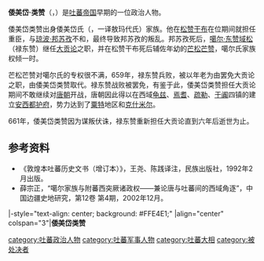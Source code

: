 '''倭美岱·类赞'''（{{Bo|z=འོ་མལྡེ་ལོད་བཙན་}}，{{bd|？||661年||}}）是[[吐蕃帝国|吐蕃帝国]]早期的一位政治人物。

倭美岱类赞出身倭美岱氏（{{bo-textonly|འོ་མ་ལྡེ}}，一译敖玛代氏）家族。他在[[松赞干布|松赞干布]]在位期间就担任重臣，与[[琼波·邦色|琼波·邦苏孜]]不和，最终导致邦苏孜的叛乱。邦苏孜死后，[[禄东赞|噶尔·东赞域松]]（禄东赞）继任[[大贡论|大贡论]]之职，并在松赞干布死后辅佐年幼的[[芒松芒赞|芒松芒赞]]，噶尔氏家族权倾一时。

芒松芒赞对噶尔氏的专权很不满，659年，禄东赞兵败，被以年老为由罢免大贡论之职，由倭美岱类赞取代。禄东赞战败被罢免，有鉴于此，倭美岱类赞担任大贡论期间不敢继续对[[唐朝|唐朝]]开战，唐朝因此得以在西域[[龟兹|龟兹]]、[[焉耆|焉耆]]、[[疏勒|疏勒]]、[[于阗|于阗]]四镇的建立[[安西都护府|安西都护府]]，势力达到了[[粟特|粟特]]地区和[[克什米尔|克什米尔]]。

661年，倭美岱类赞因为谋叛伏诛，禄东赞重新担任大贡论直到六年后逝世为止。

==参考资料==
*《敦煌本吐蕃历史文书（增订本）》，王尧、陈践译注，民族出版社，1992年2月出版。
*薛宗正，“噶尔家族与附蕃西突厥诸政权——兼论唐与吐蕃间的西域角逐”，中国边疆史地研究，第12卷 第4期，2002年12月。

{{start box}}
|-style="text-align: center; background: #FFE4E1;"
|align="center" colspan="3"|'''倭美岱类赞'''
{{s-before|[[禄东赞|噶尔·东赞域松]]}}
{{s-title|[[吐蕃|吐蕃]][[吐蕃大相列表|大贡论]]|659年—661年}}
{{s-after|[[禄东赞|噶尔·东赞域松]]}}
{{end box}}

{{吐蕃大相}}

[[category:吐蕃政治人物|category:吐蕃政治人物]]
[[category:吐蕃军事人物|category:吐蕃军事人物]]
[[category:吐蕃大相|category:吐蕃大相]]
[[category:被处决者|category:被处决者]]